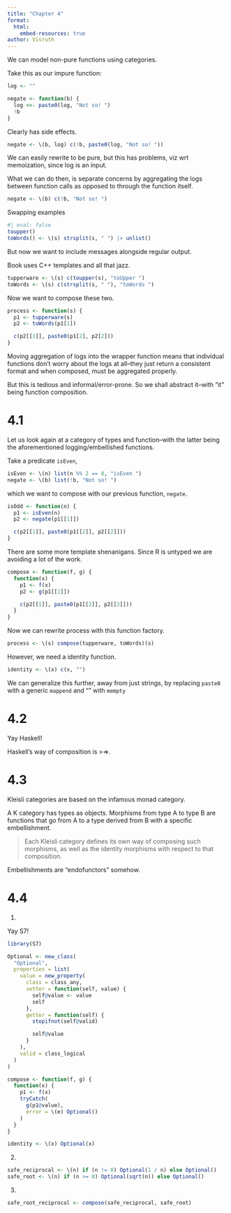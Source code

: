 ---
title: "Chapter 4"
format: 
  html:
    embed-resources: true
author: Visruth
---

We can model non-pure functions using categories.

Take this as our impure function:

```{r}
log <- ""

negate <- function(b) {
  log <<- paste0(log, "Not so! ")
  !b
}
```

Clearly has side effects.

```{r}
negate <- \(b, log) c(!b, paste0(log, "Not so! "))
```

We can easily rewrite to be pure, but this has problems, viz wrt memoization, since log is an input.

What we can do then, is separate concerns by aggregating the logs between function calls as opposed to through the function itself.

```{r}
negate <- \(b) c(!b, "Not so! ")
```

Swapping examples

```{r}
#| eval: false
toupper()
toWords() <- \(s) strsplit(s, " ") |> unlist()
```

But now we want to include messages alongside regular output.

Book uses C++ templates and all that jazz.

```{r}
tupperware <- \(s) c(toupper(s), "toUpper ")
toWords <- \(s) c(strsplit(s, " "), "toWords ")
```

Now we want to compose these two.

```{r}
process <- function(s) {
  p1 <- tupperware(s)
  p2 <- toWords(p1[1])

  c(p2[[1]], paste0(p1[2], p2[2]))
}
```

Moving aggregation of logs into the wrapper function means that individual functions don't worry about the logs at all--they just return a consistent format and when composed, must be aggregated properly.

But this is tedious and informal/error-prone. So we shall abstract it--with "it" being function composition.

# 4.1

Let us look again at a category of types and function--with the latter being the aforementioned logging/embellished functions.

Take a predicate `isEven`,

```{r}
isEven <- \(n) list(n %% 2 == 0, "isEven ")
negate <- \(b) list(!b, "Not so! ")
```

which we want to compose with our previous function, `negate`.

```{r}
isOdd <- function(n) {
  p1 <- isEven(n)
  p2 <- negate(p1[[1]])

  c(p2[[1]], paste0(p1[[2]], p2[[2]]))
}
```

There are some more template shenanigans. Since R is untyped we are avoiding a lot of the work.

```{r}
compose <- function(f, g) {
  function(x) {
    p1 <- f(x)
    p2 <- g(p1[[1]])

    c(p2[[1]], paste0(p1[[2]], p2[[2]]))
  }
}
```

Now we can rewrite process with this function factory.

```{r}
process <- \(s) compose(tupperware, toWords)(s)
```

However, we need a identity function.

```{r}
identity <- \(x) c(x, "")
```

We can generalize this further, away from just strings, by replacing `paste0` with a generic `mappend` and "" with `mempty`

# 4.2

Yay Haskell!

Haskell's way of composition is >=>.

# 4.3
Kleisli categories are based on the infamous monad category.

A K category has types as objects. Morphisms from type A to type B are functions that go from A to a type derived from B with a specific embellishment.

> Each Kleisli category defines its own way of composing such morphisms, as well as the identity morphisms with respect to that composition.

Embellishments are "endofunctors" somehow.

# 4.4
1.

Yay S7!

```{r}
library(S7)

Optional <- new_class(
  "Optional",
  properties = list(
    value = new_property(
      class = class_any,
      setter = function(self, value) {
        self@value <- value
        self
      },
      getter = function(self) {
        stopifnot(self@valid)

        self@value
      }
    ),
    valid = class_logical
  )
)

compose <- function(f, g) {
  function(x) {
    p1 <- f(x)
    tryCatch(
      g(p1@value),
      error = \(e) Optional()
    )
  }
}

identity <- \(x) Optional(x)
```

2.

```{r}
safe_reciprocal <- \(n) if (n != 0) Optional(1 / n) else Optional()
safe_root <- \(n) if (n >= 0) Optional(sqrt(n)) else Optional()
```

3.

```{r}
safe_root_reciprocal <- compose(safe_reciprocal, safe_root)
```
